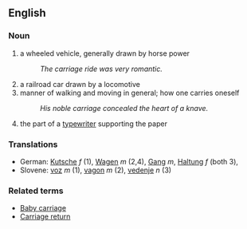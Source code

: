 == English ==

=== Noun ===

# a wheeled vehicle, generally drawn by horse power
#: ''The carriage ride was very romantic.''
# a railroad car drawn by a locomotive 
# manner of walking and moving in general; how one carries oneself
#: ''His noble carriage concealed the heart of a knave.''
# the part of a [[typewriter]] supporting the paper

=== Translations ===

*German: [[Kutsche]] ''f'' (1), [[Wagen]] ''m'' (2,4), [[Gang]] ''m'', [[Haltung]] ''f'' (both 3), 
*Slovene: [[voz]] ''m'' (1), [[vagon]] ''m'' (2), [[vedenje]] ''n'' (3)

=== Related terms ===

*[[Baby carriage]]
*[[Carriage return]]